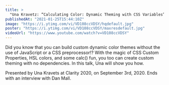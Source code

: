 ```yaml
---
title: >
  "Una Kravetz: “Calculating Color: Dynamic Theming with CSS Variables” — Clarity 2020"
publishedAt: "2021-01-25T15:44:10Z"
image: "https://i.ytimg.com/vi/VD108ccVDSY/hqdefault.jpg"
poster: "https://i.ytimg.com/vi/VD108ccVDSY/maxresdefault.jpg"
videoUrl: "https://www.youtube.com/watch?v=VD108ccVDSY"
---
```


Did you know that you can build custom dynamic color themes without the use of JavaScript or a CSS preprocessor!? With the magic of CSS Custom Properties, HSL colors, and some calc() fun, you too can create custom theming with no dependencies. In this talk, Una will show you how.

Presented by Una Kravets at Clarity 2020, on September 3rd, 2020. Ends with an interview with Dan Mall.
